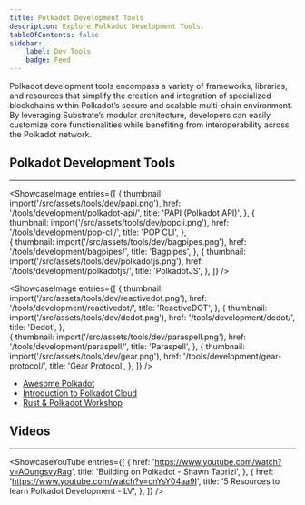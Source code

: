 ```yaml
---
title: Polkadot Development Tools
description: Explore Polkadot Development Tools.
tableOfContents: false
sidebar: 
    label: Dev Tools
    badge: Feed
---
```



Polkadot development tools encompass a variety of frameworks, libraries, and resources that simplify the creation and integration of specialized blockchains within Polkadot’s secure and scalable multi-chain environment. By leveraging Substrate’s modular architecture, developers can easily customize core functionalities while benefiting from interoperability across the Polkadot network. 

## Polkadot Development Tools
----------------
<ShowcaseImage
  entries={[
                  {
      thumbnail: import('/src/assets/tools/dev/papi.png'),
      href: '/tools/development/polkadot-api/',
      title: 'PAPI (Polkadot API)',
    },
                     {
      thumbnail: import('/src/assets/tools/dev/popcli.png'),
      href: '/tools/development/pop-cli/',
      title: 'POP CLI',
      },  
    {
      thumbnail: import('/src/assets/tools/dev/bagpipes.png'),
      href: '/tools/development/bagpipes/',
      title: 'Bagpipes',
      },
              {
      thumbnail: import('/src/assets/tools/dev/polkadotjs.png'),
      href: '/tools/development/polkadotjs/',
      title: 'PolkadotJS',
    },
  ]}
/>

<ShowcaseImage
  entries={[
                  {
      thumbnail: import('/src/assets/tools/dev/reactivedot.png'),
      href: '/tools/development/reactivedot/',
      title: 'ReactiveDOT',
    },
                     {
      thumbnail: import('/src/assets/tools/dev/dedot.png'),
      href: '/tools/development/dedot/',
      title: 'Dedot',
      },  
                    {
      thumbnail: import('/src/assets/tools/dev/paraspell.png'),
      href: '/tools/development/paraspell/',
      title: 'Paraspell',
    },
    {
      thumbnail: import('/src/assets/tools/dev/gear.png'),
      href: '/tools/development/gear-protocol/',
      title: 'Gear Protocol',
      },
  ]}
/>

- [Awesome Polkadot](https://github.com/shawntabrizi/awesome-polkadot?tab=readme-ov-file)
- [Introduction to Polkadot Cloud](https://forum.polkadot.network/t/the-polkadot-cloud/10670)
- [Rust & Polkadot Workshop](https://www.shawntabrizi.com/rust-and-polkadot-workshop/#/)

## Videos
----------------
<ShowcaseYouTube
  entries={[
    {
      href: 'https://www.youtube.com/watch?v=AOungsvyRag',
      title: 'Building on Polkadot - Shawn Tabrizi',
    },
        {
      href: 'https://www.youtube.com/watch?v=cnYsY04aa9I',
      title: '5 Resources to learn Polkadot Development - LV',
    },
  ]}
/>